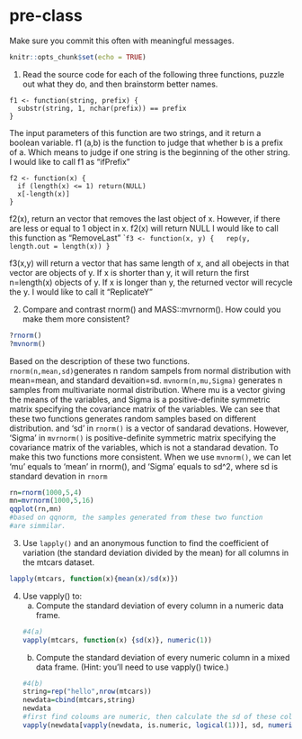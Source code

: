 # pre-class


Make sure you commit this often with meaningful messages. 



```r
knitr::opts_chunk$set(echo = TRUE)
```


1. Read the source code for each of the following three functions, puzzle out what they do, and then brainstorm better names.

```
f1 <- function(string, prefix) {
  substr(string, 1, nchar(prefix)) == prefix
}
```
The input parameters of this function are two strings, and it return a
boolean variable.
f1 (a,b) is the function to judge that whether b is a prefix of a.
Which means to judge if one string is the beginning of the other string.
I would like to call f1 as "ifPrefix"

```
f2 <- function(x) {
  if (length(x) <= 1) return(NULL)
  x[-length(x)]
}
```
f2(x), return an vector that removes the last object of x. However, if there
are less or equal to 1 object in x. f2(x) will return NULL
I would like to call this function as "RemoveLast"
````
f3 <- function(x, y) {
  rep(y, length.out = length(x))
}
```

f3(x,y) will return a vector that has same length of x, and all obejects in that vector 
are objects of y. If x is shorter than y, it will return the first n=length(x) objects 
of y. If x is longer than y, the returned vector will recycle the y.
I would like to call it "ReplicateY"


2. Compare and contrast rnorm() and MASS::mvrnorm(). How could you make them more consistent?
```r
?rnorm()
?mvnorm()
```

Based on the description of these two functions.
`rnorm(n,mean,sd)`generates n random sampels from normal distribution with mean=mean, and standard
devaition=sd. 
`mvnorm(n,mu,Sigma)` generates n samples from multivariate normal distribution. Where mu is a vector giving the means of the variables, and Sigma is a positive-definite symmetric matrix specifying the covariance matrix of the variables.
We can see that these two functions generates random samples based on different distribution.
and 'sd' in `rnorm()` is a vector of sandarad devations. However, 'Sigma' in `mvrnorm()` is
positive-definite symmetric matrix specifying the covariance matrix of the variables, which is
not a standarad devation. 
To make this two functions more consistent. When we use `mvnorm()`, we can let 'mu' equals to
'mean' in rnorm(), and 'Sigma' equals to sd^2, where sd is standard devation in `rnorm`

```r
rn=rnorm(1000,5,4)
mn=mvrnorm(1000,5,16)
qqplot(rn,mn)
#based on qqnorm, the samples generated from these two function 
#are simmilar.

```

3. Use `lapply()` and an anonymous function to find the coefficient of variation (the standard deviation divided by the mean) for all columns in the mtcars dataset. 

```r
lapply(mtcars, function(x){mean(x)/sd(x)})
```

4. Use vapply() to:
    a. Compute the standard deviation of every column in a numeric data frame.
```r
#4(a)
vapply(mtcars, function(x) {sd(x)}, numeric(1))
```
     b. Compute the standard deviation of every numeric column in a mixed data frame. (Hint: you’ll need to use vapply() twice.)
```r
#4(b)
string=rep("hello",nrow(mtcars))
newdata=cbind(mtcars,string)
newdata
#first find coloums are numeric, then calculate the sd of these coloums
vapply(newdata[vapply(newdata, is.numeric, logical(1))], sd, numeric(1))
```

